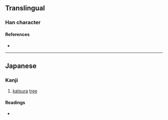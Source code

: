 {{character info/new}}
==Translingual==

===Han character===
{{Han char|rn=75|rad=木|as=09|sn=13|four=|canj=DHDA|ids=⿰木香}}

====References====
* {{Han ref|kx=0542.191|dkj=15215|dj=0930.220|hdz=21250.141|uh=697F|ud=27007}}

----

==Japanese==

===Kanji===
{{ja-kanji|grade=|rs=木09}}

# [[katsura]] [[tree]]

====Readings====
* {{ja-readings|on=|kun=[[かつら]] (katsura)}}